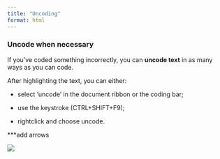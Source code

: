 ```yaml
---
title: "Uncoding"
format: html
---
```



### Uncode when necessary 

If you’ve coded something incorrectly, you can **uncode text** in as many ways as you can code. 

After highlighting the text, you can either: 

-	select ‘uncode’ in the document ribbon or the coding bar; 

-	use the keystroke (CTRL+SHIFT+F9); 

-	rightclick and choose uncode. 

***add arrows 

![](Images/uncode.png)

